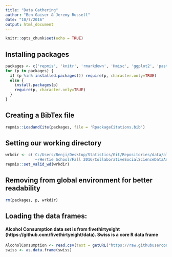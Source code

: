 ```yaml
---
title: "Data Gathering"
author: "Ben Gaiser & Jeremy Russell"
date: "10/7/2016"
output: html_document
---
```


```r
knitr::opts_chunk$set(echo = TRUE)
```

## Installing packages

```r
packages <- c('repmis', 'knitr', 'rmarkdown', 'Hmisc', 'ggplot2', 'pastecs', 'RCurl')
for (p in packages) {
  if (p %in% installed.packages()) require(p, character.only=TRUE) 
  else {
    install.packages(p)
    require(p, character.only=TRUE)
  }
}
```

## Creating a BibTex file

```r
repmis::LoadandCite(packages, file = 'RpackageCitations.bib')
```

## Setting our working directory

```r
wrkdir <- c('C:/Users/Benji/Desktop/Statistics/Git/Repositories/data/alcohol-consumption', 
            '~/Hertie School/Fall 2016/CollaborativeSocialScienceDataAnalysis/CSSR')
repmis::set_valid_wd(wrkdir)
```

## Removing from global environment for better readability

```r
rm(packages, p, wrkdir)
```

## Loading the data frames:
#### Alcohol Consumption data set is from fivethirtyeight (https://github.com/fivethirtyeight/data). Swiss is a core R data frame

```r
AlcoholConsumption <- read.csv(text = getURL("https://raw.githubusercontent.com/fivethirtyeight/data/master/alcohol-consumption/drinks.csv"))
swiss <- as.data.frame(swiss)
```
